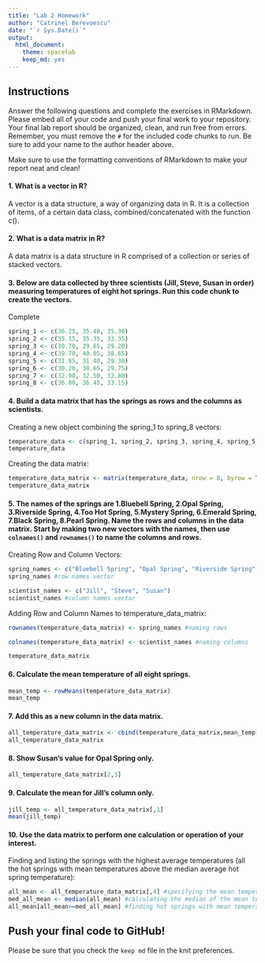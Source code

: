 ```yaml
---
title: "Lab 2 Homework"
author: "Catrinel Berevoescu"
date: "`r Sys.Date()`"
output:
  html_document: 
    theme: spacelab
    keep_md: yes
---
```


## Instructions
Answer the following questions and complete the exercises in RMarkdown. Please embed all of your code and push your final work to your repository. Your final lab report should be organized, clean, and run free from errors. Remember, you must remove the `#` for the included code chunks to run. Be sure to add your name to the author header above.  

Make sure to use the formatting conventions of RMarkdown to make your report neat and clean!  

#### 1. What is a vector in R?  

A vector is a data structure, a way of organizing data in R. It is a collection of items, of a certain data class, combined/concatenated with the function c().  

#### 2. What is a data matrix in R?  

A data matrix is a data structure in R comprised of a collection or series of stacked vectors.  

#### 3. Below are data collected by three scientists (Jill, Steve, Susan in order) measuring temperatures of eight hot springs. Run this code chunk to create the vectors.  

Complete  

```r
spring_1 <- c(36.25, 35.40, 35.30)
spring_2 <- c(35.15, 35.35, 33.35)
spring_3 <- c(30.70, 29.65, 29.20)
spring_4 <- c(39.70, 40.05, 38.65)
spring_5 <- c(31.85, 31.40, 29.30)
spring_6 <- c(30.20, 30.65, 29.75)
spring_7 <- c(32.90, 32.50, 32.80)
spring_8 <- c(36.80, 36.45, 33.15)
```

#### 4. Build a data matrix that has the springs as rows and the columns as scientists.  

Creating a new object combining the spring_1 to spring_8 vectors:  

```r
temperature_data <- c(spring_1, spring_2, spring_3, spring_4, spring_5, spring_6, spring_7, spring_8)
temperature_data 
```

Creating the data matrix:  

```r
temperature_data_matrix <- matrix(temperature_data, nrow = 8, byrow = T)
temperature_data_matrix
```

#### 5. The names of the springs are 1.Bluebell Spring, 2.Opal Spring, 3.Riverside Spring, 4.Too Hot Spring, 5.Mystery Spring, 6.Emerald Spring, 7.Black Spring, 8.Pearl Spring. Name the rows and columns in the data matrix. Start by making two new vectors with the names, then use `colnames()` and `rownames()` to name the columns and rows.  

Creating Row and Column Vectors:  

```r
spring_names <- c("Bluebell Spring", "Opal Spring", "Riverside Spring", "Too Hot Spring", "Mystery Spring", "Emerald Spring", "Black Spring", "Pearl Spring") 
spring_names #row names vector
```

```r
scientist_names <- c("Jill", "Steve", "Susan")
scientist_names #column names vector
```

Adding Row and Column Names to temperature_data_matrix:  

```r
rownames(temperature_data_matrix) <- spring_names #naming rows
```

```r
colnames(temperature_data_matrix) <- scientist_names #naming columns
```

```r
temperature_data_matrix
```

#### 6. Calculate the mean temperature of all eight springs.

```r
mean_temp <- rowMeans(temperature_data_matrix)
mean_temp
```

#### 7. Add this as a new column in the data matrix.  

```r
all_temperature_data_matrix <- cbind(temperature_data_matrix,mean_temp)
all_temperature_data_matrix
```

#### 8. Show Susan's value for Opal Spring only.

```r
all_temperature_data_matrix[2,3]
```

#### 9. Calculate the mean for Jill's column only.  

```r
jill_temp <- all_temperature_data_matrix[,1]
mean(jill_temp)
```

#### 10. Use the data matrix to perform one calculation or operation of your interest.  

Finding and listing the springs with the highest average temperatures (all the hot springs with mean temperatures above the median average hot spring temperature):  

```r
all_mean <- all_temperature_data_matrix[,4] #specifying the mean temperatures column
med_all_mean <- median(all_mean) #calculating the median of the mean temperatures column
all_mean[all_mean>=med_all_mean] #finding hot springs with mean temperature above the median
```

## Push your final code to GitHub!
Please be sure that you check the `keep md` file in the knit preferences.  